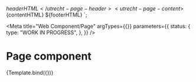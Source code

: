 <!-- @license CC0-1.0 -->


  <utrecht-page-header>${headerHTML}</utrecht-page-header>
  <utrecht-page-content>${contentHTML}</utrecht-page-content>
  <utrecht-page-footer>${footerHTML}</utrecht-page-footer>
</utrecht-page>`;

<Meta
  title="Web Component/Page"
  argTypes={{}}
  parameters={{
    status: {
      type: "WORK IN PROGRESS",
    },
  }}
/>

# Page component

<Canvas>
  <Story
    name="Page"
    args={{
      contentHTML: "Main content",
      footerHTML: "Footer content",
      headerHTML: "Header content",
    }}
  >
    {Template.bind({})}
  </Story>
</Canvas>

<ArgsTable story="Page" />
